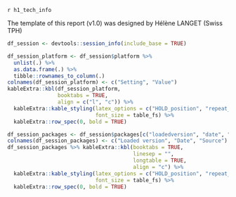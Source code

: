 \newpage

`r h1_tech_info`

The template of this report (v1.0) was designed by Hélène LANGET (Swiss TPH)

```r
df_session <- devtools::session_info(include_base = TRUE)
```

```r
df_session_platform <- df_session$platform %>% 
  unlist(.) %>% 
  as.data.frame(.) %>% 
  tibble::rownames_to_column(.)
colnames(df_session_platform) <- c("Setting", "Value")
kableExtra::kbl(df_session_platform, 
                booktabs = TRUE, 
                align = c("l", "c")) %>% 
  kableExtra::kable_styling(latex_options = c("HOLD_position", "repeat_header", "striped"),
                            font_size = table_fs) %>%
  kableExtra::row_spec(0, bold = TRUE)
```

```r
df_session_packages <- df_session$packages[c("loadedversion", "date", "source")]
colnames(df_session_packages) <- c("Loaded version", "Date", "Source")
df_session_packages %>% kableExtra::kbl(booktabs = TRUE,
                                        linesep = "",
                                        longtable = TRUE,
                                        align = "c") %>% 
  kableExtra::kable_styling(latex_options = c("HOLD_position", "repeat_header", "striped"),
                            font_size = table_fs) %>%
  kableExtra::row_spec(0, bold = TRUE)
```
